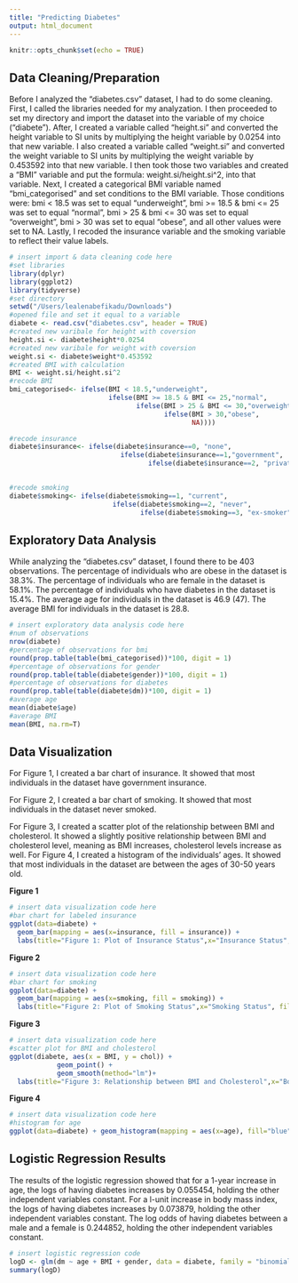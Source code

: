 ```yaml
---
title: "Predicting Diabetes"
output: html_document
---
```


```r
knitr::opts_chunk$set(echo = TRUE)
```

## Data Cleaning/Preparation
Before I analyzed the "diabetes.csv" dataset, I had to do some cleaning. First, I called the libraries needed for my analyzation. I then proceeded to set my directory and import the dataset into the variable of my choice ("diabete"). After, I created a variable called "height.si" and converted the height variable to SI units by multiplying the height variable by 0.0254 into that new variable. I also created a variable called "weight.si" and converted the weight variable to SI units by multiplying the weight variable by  0.453592 into that new variable. I then took those two variables and created a "BMI" variable and put the formula: weight.si/height.si^2, into that variable. Next, I created a categorical BMI variable named "bmi_categorised" and set conditions to the BMI variable. Those conditions were: bmi < 18.5 was set to equal "underweight", bmi >= 18.5 & bmi <= 25 was set to equal "normal", bmi > 25 & bmi <= 30 was set to equal "overweight", bmi > 30 was set to equal  "obese", and all other values were set to NA. Lastly, I recoded the insurance variable and the smoking variable to reflect their value labels.

```r
# insert import & data cleaning code here
#set libraries
library(dplyr)
library(ggplot2)
library(tidyverse)
#set directory
setwd("/Users/lealenabefikadu/Downloads")   
#opened file and set it equal to a variable
diabete <- read.csv("diabetes.csv", header = TRUE)
#created new varibale for height with coversion
height.si <- diabete$height*0.0254
#created new varibale for weight with coversion
weight.si <- diabete$weight*0.453592
#created BMI with calculation
BMI <- weight.si/height.si^2
#recode BMI
bmi_categorised<- ifelse(BMI < 18.5,"underweight",
                         ifelse(BMI >= 18.5 & BMI <= 25,"normal",
                                ifelse(BMI > 25 & BMI <= 30,"overweight",
                                       ifelse(BMI > 30,"obese",
                                              NA))))

#recode insurance
diabete$insurance<- ifelse(diabete$insurance==0, "none", 
                            ifelse(diabete$insurance==1,"government", 
                                   ifelse(diabete$insurance==2, "private", NA)))
  

#recode smoking
diabete$smoking<- ifelse(diabete$smoking==1, "current", 
                          ifelse(diabete$smoking==2, "never",
                                 ifelse(diabete$smoking==3, "ex-smoker", NA))) 
```

## Exploratory Data Analysis
While analyzing the "diabetes.csv" dataset, I found there to be 403 observations. The percentage of individuals who are obese in the dataset is 38.3%. The percentage of individuals who are female in the dataset is 58.1%. The percentage of individuals who have diabetes in the dataset is 15.4%. The average age for individuals in the dataset is 46.9 (47). The average BMI for individuals in the dataset is 28.8. 
```r
# insert exploratory data analysis code here
#num of observations
nrow(diabete)
#percentage of observations for bmi
round(prop.table(table(bmi_categorised))*100, digit = 1)
#percentage of observations for gender
round(prop.table(table(diabete$gender))*100, digit = 1)
#percentage of observations for diabetes
round(prop.table(table(diabete$dm))*100, digit = 1)
#average age
mean(diabete$age)
#average BMI
mean(BMI, na.rm=T)
```


## Data Visualization
For Figure 1, I created a bar chart of insurance. It showed that most individuals in the dataset have government insurance. 

For Figure 2, I created a bar chart of smoking. It showed that most individuals in the dataset never smoked.

For Figure 3, I created a scatter plot of the relationship between BMI and cholesterol. It showed a slightly positive relationship between BMI and cholesterol level, meaning as BMI increases, cholesterol levels increase as well. 
For Figure 4, I created a histogram of the individuals' ages. It showed that most individuals in the dataset are between the ages of 30-50 years old.


**Figure 1**
```r
# insert data visualization code here
#bar chart for labeled insurance
ggplot(data=diabete) +
  geom_bar(mapping = aes(x=insurance, fill = insurance)) +
  labs(title="Figure 1: Plot of Insurance Status",x="Insurance Status", fill= "Insurance Status",y="Counts")
```
**Figure 2**
```r
# insert data visualization code here
#bar chart for smoking
ggplot(data=diabete) +
  geom_bar(mapping = aes(x=smoking, fill = smoking)) +
  labs(title="Figure 2: Plot of Smoking Status",x="Smoking Status", fill="Smoking Status",y="Counts")
```
**Figure 3**
```r
# insert data visualization code here
#scatter plot for BMI and cholesterol
ggplot(diabete, aes(x = BMI, y = chol)) +
            geom_point() +
            geom_smooth(method="lm")+
  labs(title="Figure 3: Relationship between BMI and Cholesterol",x="Body Mass Index", y = "Cholesterol Levels")
```
**Figure 4**
```r
# insert data visualization code here
#histogram for age
ggplot(data=diabete) + geom_histogram(mapping = aes(x=age), fill="blue", color="green", binwidth = 5) + labs(title="Figure 4: Plot of Ages",x="Age of Individuals",y="Counts")
```


## Logistic Regression Results
The results of the logistic regression showed that for a 1-year increase in age, the logs of having diabetes increases by 0.055454, holding the other independent variables constant. For a l-unit increase in body mass index, the logs of having diabetes increases by 0.073879, holding the other independent variables constant. The log odds of having diabetes between a male and a female is 0.244852, holding the other independent variables constant.
```r
# insert logistic regression code
logD <- glm(dm ~ age + BMI + gender, data = diabete, family = "binomial")
summary(logD)

```



